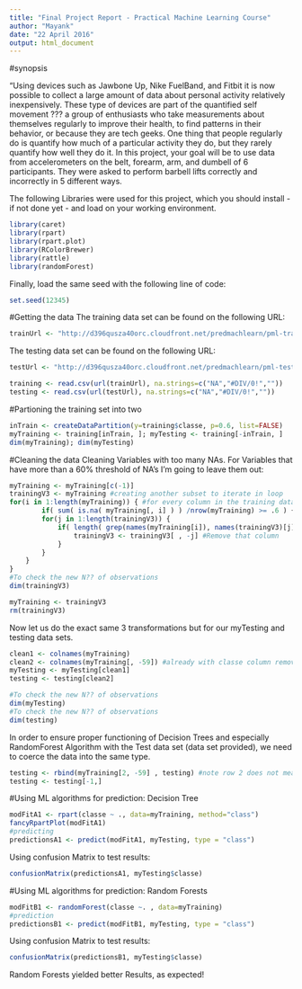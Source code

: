 ---
title: "Final Project Report - Practical Machine Learning Course"
author: "Mayank"
date: "22 April 2016"
output: html_document
---
#synopsis

"Using devices such as Jawbone Up, Nike FuelBand, and Fitbit it is now possible to collect a large amount of data about personal activity relatively inexpensively. These type of devices are part of the quantified self movement ??? a group of enthusiasts who take measurements about themselves regularly to improve their health, to find patterns in their behavior, or because they are tech geeks. One thing that people regularly do is quantify how much of a particular activity they do, but they rarely quantify how well they do it. In this project, your goal will be to use data from accelerometers on the belt, forearm, arm, and dumbell of 6 participants. They were asked to perform barbell lifts correctly and incorrectly in 5 different ways.


The following Libraries were used for this project, which you should install - if not done yet - and load on your working environment.

```{r, echo=TRUE}
library(caret)
library(rpart)
library(rpart.plot)
library(RColorBrewer)
library(rattle)
library(randomForest)
```
Finally, load the same seed with the following line of code:
```{r, echo=TRUE}
set.seed(12345)
```

#Getting the data
The training data set can be found on the following URL:
```{r,echo=TRUE}
trainUrl <- "http://d396qusza40orc.cloudfront.net/predmachlearn/pml-training.csv"
```
The testing data set can be found on the following URL:

```{r,echo=TRUE}
testUrl <- "http://d396qusza40orc.cloudfront.net/predmachlearn/pml-testing.csv"

training <- read.csv(url(trainUrl), na.strings=c("NA","#DIV/0!",""))
testing <- read.csv(url(testUrl), na.strings=c("NA","#DIV/0!",""))

```

#Partioning the training set into two
```{r,echo=TRUE}

inTrain <- createDataPartition(y=training$classe, p=0.6, list=FALSE)
myTraining <- training[inTrain, ]; myTesting <- training[-inTrain, ]
dim(myTraining); dim(myTesting)
```
#Cleaning the data
Cleaning Variables with too many NAs. For Variables that have more than a 60% threshold of NA's I'm going to leave them out:
```{r,echo=TRUE}
myTraining <- myTraining[c(-1)]
trainingV3 <- myTraining #creating another subset to iterate in loop
for(i in 1:length(myTraining)) { #for every column in the training dataset
        if( sum( is.na( myTraining[, i] ) ) /nrow(myTraining) >= .6 ) { #if n?? NAs > 60% of total observations
        for(j in 1:length(trainingV3)) {
            if( length( grep(names(myTraining[i]), names(trainingV3)[j]) ) ==1)  { #if the columns are the same:
                trainingV3 <- trainingV3[ , -j] #Remove that column
            }   
        } 
    }
}
#To check the new N?? of observations
dim(trainingV3)

myTraining <- trainingV3
rm(trainingV3)

```
Now let us do the exact same 3 transformations but for our myTesting and testing data sets.
```{r,echo=TRUE}
clean1 <- colnames(myTraining)
clean2 <- colnames(myTraining[, -59]) #already with classe column removed
myTesting <- myTesting[clean1]
testing <- testing[clean2]

#To check the new N?? of observations
dim(myTesting)
#To check the new N?? of observations
dim(testing)
```
In order to ensure proper functioning of Decision Trees and especially RandomForest Algorithm with the Test data set (data set provided), we need to coerce the data into the same type.
```{r,echo=TRUE}
testing <- rbind(myTraining[2, -59] , testing) #note row 2 does not mean anything, this will be removed right.. now:
testing <- testing[-1,]

```

#Using ML algorithms for prediction: Decision Tree

```{r,echo=TRUE}
modFitA1 <- rpart(classe ~ ., data=myTraining, method="class")
fancyRpartPlot(modFitA1)
#predicting
predictionsA1 <- predict(modFitA1, myTesting, type = "class")
```
Using confusion Matrix to test results:
```{r,echo=TRUE}
confusionMatrix(predictionsA1, myTesting$classe)
```

#Using ML algorithms for prediction: Random Forests
```{r, echo=TRUE}
modFitB1 <- randomForest(classe ~. , data=myTraining)
#prediction
predictionsB1 <- predict(modFitB1, myTesting, type = "class")
```

Using confusion Matrix to test results:\
```{r,echo=TRUE}
confusionMatrix(predictionsB1, myTesting$classe)

```

Random Forests yielded better Results, as expected!


